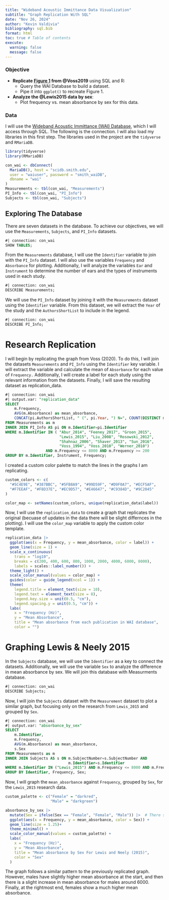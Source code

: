 ```yaml
---
title: "Wideband Acoustic Immittance Data Visualization"
subtitle: "Graph Replication With SQL"
date: "Nov 26, 2024"
author: "Kevin Valdivia"
bibliography: sql.bib
format: html
toc: true # Table of contents
execute: 
  warning: false
  message: false
---
```



### Objective

-   **Replicate [Figure 1]((https://pmc.ncbi.nlm.nih.gov/articles/PMC7093226/)) from @Voss2019** using SQL and R:
    -   Query the WAI Database to build a dataset.
    -   Pipe it into `ggplot()` to recreate Figure 1.
-   **Analyze the @Lewis2015 data by sex**:
    -   Plot frequency vs. mean absorbance by sex for this data.
    
### Data

I will use the [Wideband Acoustic Immittance (WAI) Database](https://www.science.smith.edu/wai-database/), which I will access through SQL. The following is the connection. I will also load my libraries in this first step. The libraries used in the project are the `tidyverse` and `RMariaDB`.

```r
library(tidyverse)
library(RMariaDB)

con_wai <- dbConnect(
  MariaDB(), host = "scidb.smith.edu",
  user = "waiuser", password = "smith_waiDB", 
  dbname = "wai"
)
Measurements <- tbl(con_wai, "Measurements")
PI_Info <- tbl(con_wai, "PI_Info")
Subjects <- tbl(con_wai, "Subjects")
```

## Exploring The Database

There are seven datasets in the database. To achieve our objectives, we will use the `Measurements`, `Subjects`, and `PI_Info` datasets.

```sql
#| connection: con_wai
SHOW TABLES;
```

From the `Measurements` database, I will use the `Identifier` variable to join with the `PI_Info` dataset. I will also use the variables `Frequency` and `Absorbance` for plotting. Additionally, I will analyze the variables `Ear` and `Instrument` to determine the number of ears and the types of instruments used in each study.

```sql
#| connection: con_wai
DESCRIBE Measurements;
```

We will use the `PI_Info` dataset by joining it with the `Measurements` dataset using the `Identifier` variable. From this dataset, we will extract the `Year` of the study and the `AuthorsShortList` to include in the legend.

```sql
#| connection: con_wai
DESCRIBE PI_Info;
```

# Research Replication

I will begin by replicating the graph from Voss (2020). To do this, I will join the datasets `Measurements` and `PI_Info` using the `Identifier` key variable. I will extract the variable and calculate the mean of `Absorbance` for each value of `Frequency.` Additionally, I will create a label for each study using the relevant information from the datasets. Finally, I will save the resulting dataset as replication_data.

```sql
#| connection: con_wai
#| output.var: "replication_data"
SELECT 
    m.Frequency,
    AVG(m.Absorbance) as mean_absorbance,
    CONCAT(pi.AuthorsShortList, " (", pi.Year, ") N=", COUNT(DISTINCT m.SubjectNumber, m.Ear), "; ", m.Instrument) AS label
FROM Measurements as m
INNER JOIN PI_Info AS pi ON m.Identifier=pi.Identifier
WHERE m.Identifier IN ( "Abur_2014", "Feeney_2017", "Groon_2015", 
                        "Lewis_2015", "Liu_2008", "Rosowski_2012",
                        "Shahnaz_2006", "Shaver_2013", "Sun_2016",
                        "Voss_1994", "Voss_2010", "Werner_2010") 
                  AND m.Frequency <= 8000 AND m.Frequency >= 200
GROUP BY m.Identifier, Instrument, Frequency;

```

I created a custom color palette to match the lines in the graphs I am replicating.

```r
custom_colors <- c(
  "#5C4E9E", "#387BBC", "#5FB8A9", "#99D59F", "#D9F0A7", "#ECF5AF",
  "#F7EEAF", "#F8D37E", "#EC9D57", "#E46647", "#C9384D", "#9C2045"
)

color_map <- setNames(custom_colors, unique(replication_data$label))
```

Now, I will use the `replication_data` to create a graph that replicates the original (becuase of updates in the data there will be slight differnces in the plotting). I will use the `color_map` variable to apply the custom color template.

```r
replication_data |> 
  ggplot(aes(x = Frequency, y = mean_absorbance, color = label)) +
  geom_line(size = 1) +
  scale_x_continuous(
    trans = "log10",               
    breaks = c(200, 400, 600, 800, 1000, 2000, 4000, 6000, 8000),
    labels = scales::label_number()) +
  theme_light() +
  scale_color_manual(values = color_map) +
  guides(color = guide_legend(ncol = 1)) +
  theme(
    legend.title = element_text(size = 10),
    legend.text = element_text(size = 8),
    legend.key.size = unit(0.5, "cm"),
    legend.spacing.y = unit(0.5, "cm")) +  
  labs(
    x = "Frequency (Hz)", 
    y = "Mean Absorbance",
    title = "Mean absorbance from each publication in WAI database",
    color = "")
```

# Graphing Lewis & Neely 2015

In the `Subjects` database, we will use the `Identifier` as a key to connect the datasets. Additionally, we will use the variable `Sex` to analyze the difference in mean absorbance by sex. We will join this database with Measurments database.

```sql
#| connection: con_wai
DESCRIBE Subjects;
```

Now, I will join the `Subjects` dataset with the `Measurement` dataset to plot a similar graph, but focusing only on the research from `Lewis_2015` and grouped by `Sex`.

```sql
#| connection: con_wai
#| output.var: "absorbance_by_sex"
SELECT 
    m.Identifier,
    m.Frequency,
    AVG(m.Absorbance) as mean_absorbance,
    s.Sex
FROM Measurements as m
INNER JOIN Subjects AS s ON m.SubjectNumber=s.SubjectNumber AND 
                            m.Identifier=s.Identifier
WHERE m.Identifier IN ("Lewis_2015") AND m.Frequency <= 8000 AND m.Frequency >= 200
GROUP BY Identifier, Frequency, Sex;
```

Now, I will graph the `mean_absorbance` against `Frequency`, grouped by `Sex`, for the `Lewis_2015` research data.

```r
custom_palette <- c("Female" = "darkred", 
                    "Male" = "darkgreen")

absorbance_by_sex |> 
  mutate(Sex = ifelse(Sex == "Female", "Female", "Male")) |>  # There semmed to be some variability with how Male is spelled
  ggplot(aes(x = Frequency, y = mean_absorbance, color = Sex)) +
  geom_line(size = 1.25)+  
  theme_minimal() +
  scale_color_manual(values = custom_palette) +
  labs(
    x = "Frequency (Hz)", 
    y = "Mean Absorbance",
    title = "Mean absorbance by Sex For Lewis and Neely (2015)",
    color = "Sex"
  )
```

The graph follows a similar pattern to the previously replicated graph. However, males have slightly higher mean absorbance at the start, and then there is a slight increase in mean absorbance for males around 6000. Finally, at the rightmost end, females show a much higher mean absorbance.

